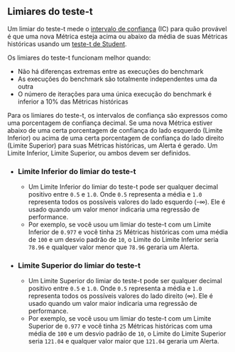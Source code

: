 ## Limiares do teste-t

Um limiar do teste-t mede o [intervalo de confiança](https://en.wikipedia.org/wiki/Confidence_interval) (IC) para quão provável é que
uma nova Métrica esteja acima ou abaixo da média de suas Métricas históricas usando um [teste-t de Student](https://en.wikipedia.org/wiki/Student's_t-test).

Os limiares do teste-t funcionam melhor quando:
- Não há diferenças extremas entre as execuções do benchmark
- As execuções do benchmark são totalmente independentes uma da outra
- O número de iterações para uma única execução do benchmark é inferior a 10% das Métricas históricas

Para os limiares do teste-t, os intervalos de confiança são expressos como uma porcentagem de confiança decimal.
Se uma nova Métrica estiver abaixo de uma certa porcentagem de confiança do lado esquerdo (Limite Inferior)
ou acima de uma certa porcentagem de confiança do lado direito (Limite Superior) para suas Métricas históricas, um Alerta é gerado.
Um Limite Inferior, Limite Superior, ou ambos devem ser definidos.

- ### Limite Inferior do limiar do teste-t
  - Um Limite Inferior do limiar do teste-t pode ser qualquer decimal positivo entre `0.5` e `1.0`.
Onde `0.5` representa a média e `1.0` representa todos os possíveis valores do lado esquerdo (-∞).
Ele é usado quando um valor menor indicaria uma regressão de performance.
  - Por exemplo, se você usou um limiar do teste-t com um Limite Inferior de `0.977`
e você tinha `25` Métricas históricas com uma média de `100` e um desvio padrão de `10`,
o Limite do Limite Inferior seria `78.96` e
qualquer valor menor que `78.96` geraria um Alerta.
- ### Limite Superior do limiar do teste-t
  - Um Limite Superior do limiar do teste-t pode ser qualquer decimal positivo entre `0.5` e `1.0`.
Onde `0.5` representa a média e `1.0` representa todos os possíveis valores do lado direito (∞).
Ele é usado quando um valor maior indicaria uma regressão de performance.
  - Por exemplo, se você usou um limiar do teste-t com um Limite Superior de `0.977`
e você tinha `25` Métricas históricas com uma média de `100` e um desvio padrão de `10`,
o Limite do Limite Superior seria `121.04` e
qualquer valor maior que `121.04` geraria um Alerta.